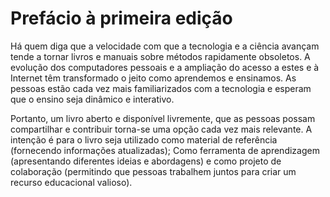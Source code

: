 
\newpage{}

# Prefácio à primeira edição {.unnumbered}

Há quem diga que a velocidade com que a tecnologia e a ciência avançam tende a tornar livros e manuais sobre métodos rapidamente obsoletos. A evolução dos computadores pessoais e a ampliação do acesso a estes e à Internet têm transformado o jeito como aprendemos e ensinamos. As pessoas estão cada vez mais familiarizados com a tecnologia e esperam que o ensino seja dinâmico e interativo.

Portanto, um livro aberto e disponível livremente, que as pessoas possam compartilhar e contribuir torna-se uma opção cada vez mais relevante. A intenção é para o livro seja utilizado como material de referência (fornecendo informações atualizadas); Como ferramenta de aprendizagem (apresentando diferentes ideias e abordagens) e como projeto de colaboração (permitindo que pessoas trabalhem juntos para criar um recurso educacional valioso).
